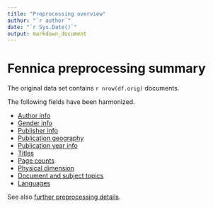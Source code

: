 ```yaml
---
title: "Preprocessing overview"
author: "`r author`"
date: "`r Sys.Date()`"
output: markdown_document
---
```




# Fennica preprocessing summary

The original data set contains `r nrow(df.orig)` documents.

The following fields have been harmonized.

  * [Author info](author.md)
  * [Gender info](gender.md)
  * [Publisher info](publisher.md)
  * [Publication geography](publicationplace.md)
  * [Publication year info](publicationyear.md)
  * [Titles](title.md)  
  * [Page counts](pagecount.md)
  * [Physical dimension](dimension.md)    
  * [Document and subject topics](topic.md)
  * [Languages](language.md)

See also [further preprocessing details](details.Rmd).

